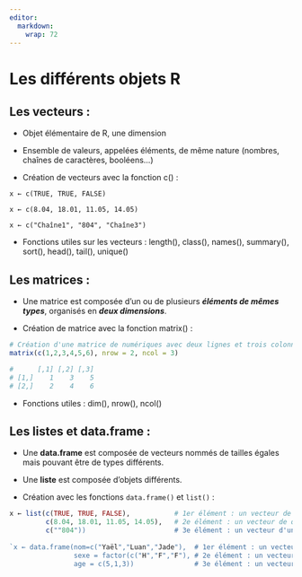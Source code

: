 ```yaml
---
editor: 
  markdown: 
    wrap: 72
---
```


# Les différents objets R {.backgroundTitre}

## Les vecteurs :

-   Objet élémentaire de R, une dimension

-   Ensemble de valeurs, appelées éléments, de même nature (nombres,
    chaînes de caractères, booléens…)

-   Création de vecteurs avec la fonction c() :

`x ← c(TRUE, TRUE, FALSE)`

`x ← c(8.04, 18.01, 11.05, 14.05)`

`x ← c("Chaîne1", "804", "Chaîne3")`

-   Fonctions utiles sur les vecteurs : length(), class(), names(),
    summary(), sort(), head(), tail(), unique()

## Les matrices :

-   Une matrice est composée d'un ou de plusieurs ***éléments de mêmes
    types***, organisés en ***deux dimensions***.

-   Création de matrice avec la fonction matrix() :

```.r
# Création d'une matrice de numériques avec deux lignes et trois colonnes, remplissage par colonne.`
matrix(c(1,2,3,4,5,6), nrow = 2, ncol = 3) 

#      [,1] [,2] [,3]
# [1,]    1    3    5
# [2,]    2    4    6
```

-   Fonctions utiles : dim(), nrow(), ncol()

## Les listes et data.frame :

-   Une **data.frame** est composée de vecteurs nommés de tailles égales
    mais pouvant être de types différents.

-   Une **liste** est composée d'objets différents.

-   Création avec les fonctions `data.frame()` et `list()` :

```.r
x ← list(c(TRUE, TRUE, FALSE),           # 1er élément : un vecteur de trois booléens
         c(8.04, 18.01, 11.05, 14.05),   # 2e élément : un vecteur de quatre numériques
         c(""804"))                      # 3e élément : un vecteur d'une chaîne de caractères
         
`x ← data.frame(nom=c("Yaël","Luan","Jade"),  # 1er élément : un vecteur « nom » de trois chaînes de caractères`
                sexe = factor(c("H","F","F"), # 2e élément : un vecteur « sexe » de trois chaînes de caractères (en facteurs)
                age = c(5,1,3))               # 3e élément : un vecteur « age » de trois numériques 
                
```
